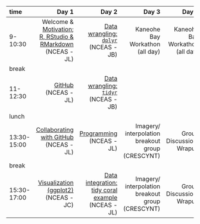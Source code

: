 |time       |      Day 1|      Day 2|      Day 3|      Day 4|
|:----------|----------:|----------:|----------:|----------:|
|9-10:30    |  Welcome & [Motivation](http://ohi-science.org/data-science-training/overview.html); [R, RStudio & RMarkdown](http://ohi-science.org/data-science-training/rstudio.html#rstudio) (NCEAS - JL) |   [Data wrangling: `dplyr`](http://ohi-science.org/data-science-training/dplyr.html#dplyr) (NCEAS - JB) | Kaneohe Bay Workathon (all day) | Kaneohe Bay Workathon (all day)  | 
|break      |  | | | |
|11-12:30   | [GitHub](http://ohi-science.org/data-science-training/github.html) (NCEAS - JL) |   [Data wrangling: `tidyr`](http://ohi-science.org/data-science-training/tidyr) (NCEAS - JB) |  | |
|lunch      |  || | |
|13:30-15:00 | [Collaborating with GitHub](http://ohi-science.org/data-science-training/collaborating.html) (NCEAS - JL) |  [Programming](http://ohi-science.org/data-science-training/programming.html) (NCEAS - JL) | Imagery/ interpolation breakout group (CRESCYNT) | Group Discussion/ Wrapup |
|break      |  |  | | |
|15:30-17:00 | [Visualization (ggplot2)](http://ohi-science.org/data-science-training/viz) (NCEAS - JC) |   [Data integration: tidy coral example](https://nceas.github.io/crescynt-training/tidy_coral) (NCEAS - JL)  | Imagery/ interpolation breakout group (CRESCYNT)  | Group Discussion/ Wrapup |

